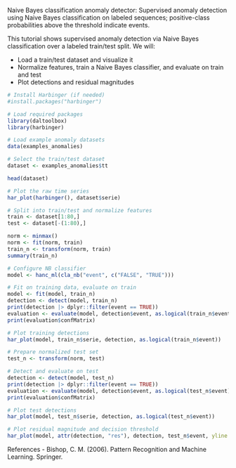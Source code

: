 Naive Bayes classification anomaly detector: Supervised anomaly detection using Naive Bayes classification on labeled sequences; positive-class probabilities above the threshold indicate events.

This tutorial shows supervised anomaly detection via Naive Bayes classification over a labeled train/test split. We will:

- Load a train/test dataset and visualize it
- Normalize features, train a Naive Bayes classifier, and evaluate on train and test
- Plot detections and residual magnitudes

```r
# Install Harbinger (if needed)
#install.packages("harbinger")
```

```r
# Load required packages
library(daltoolbox)
library(harbinger) 
```

```r
# Load example anomaly datasets
data(examples_anomalies)
```

```r
# Select the train/test dataset
dataset <- examples_anomalies$tt

head(dataset)
```

```r
# Plot the raw time series
har_plot(harbinger(), dataset$serie)
```

```r
# Split into train/test and normalize features
train <- dataset[1:80,]
test <- dataset[-(1:80),]

norm <- minmax()
norm <- fit(norm, train)
train_n <- transform(norm, train)
summary(train_n)
```

```r
# Configure NB classifier
model <- hanc_ml(cla_nb("event", c("FALSE", "TRUE")))
```

```r
# Fit on training data, evaluate on train
model <- fit(model, train_n)
detection <- detect(model, train_n)
print(detection |> dplyr::filter(event == TRUE))
evaluation <- evaluate(model, detection$event, as.logical(train_n$event))
print(evaluation$confMatrix)
```

```r
# Plot training detections
har_plot(model, train_n$serie, detection, as.logical(train_n$event))
```

```r
# Prepare normalized test set
test_n <- transform(norm, test)
```

```r
# Detect and evaluate on test
detection <- detect(model, test_n)
print(detection |> dplyr::filter(event == TRUE))
evaluation <- evaluate(model, detection$event, as.logical(test_n$event))
print(evaluation$confMatrix)
```

```r
# Plot test detections
har_plot(model, test_n$serie, detection, as.logical(test_n$event))
```

```r
# Plot residual magnitude and decision threshold
har_plot(model, attr(detection, "res"), detection, test_n$event, yline = attr(detection, "threshold"))
```


References 
- Bishop, C. M. (2006). Pattern Recognition and Machine Learning. Springer.
